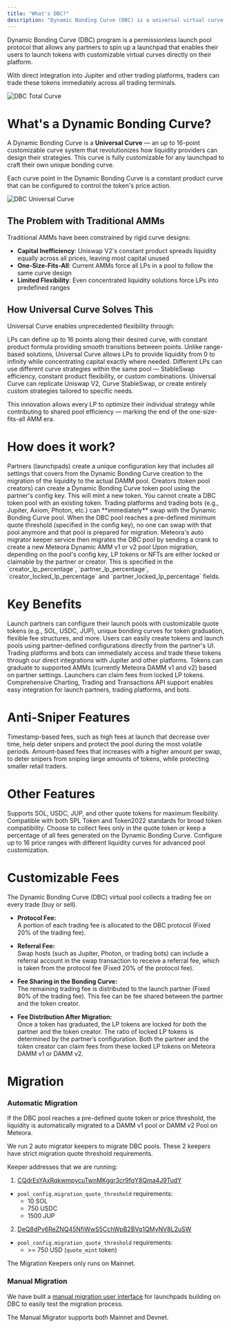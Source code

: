```yaml
---
title: "What's DBC?"
description: "Dynamic Bonding Curve (DBC) is a universal virtual curve that allows you to create tokens with unique price dynamics."
---
```


Dynamic Bonding Curve (DBC) program is a permissionless launch pool protocol that allows any partners to spin up a launchpad that enables their users to launch tokens with customizable virtual curves directly on their platform.

With direct integration into Jupiter and other trading platforms, traders can trade these tokens immediately across all trading terminals. 

![DBC Total Curve](/images/overview/products/dbc/dbc-total-token-supply.png)

# What's a Dynamic Bonding Curve?

A Dynamic Bonding Curve is a **Universal Curve** — an up to 16-point customizable curve system that revolutionizes how liquidity providers can design their strategies. This curve is fully customizable for any launchpad to craft their own unique bonding curve. 

<Note>Each curve point in the Dynamic Bonding Curve is a constant product curve that can be configured to control the token's price action.</Note>

![DBC Universal Curve](/images/overview/products/dbc/dbc-universal-curve.png)

## The Problem with Traditional AMMs

Traditional AMMs have been constrained by rigid curve designs:

- **Capital Inefficiency**: Uniswap V2's constant product spreads liquidity equally across all prices, leaving most capital unused
- **One-Size-Fits-All**: Current AMMs force all LPs in a pool to follow the same curve design
- **Limited Flexibility**: Even concentrated liquidity solutions force LPs into predefined ranges

## How Universal Curve Solves This

Universal Curve enables unprecedented flexibility through:

<CardGroup>
  <Card title="16-Point Customization" icon="chart-line" iconType="solid">
    LPs can define up to 16 points along their desired curve, with constant product formula providing smooth transitions between points.
  </Card>
  <Card title="Infinite Range Capability" icon="infinity" iconType="solid">
    Unlike range-based solutions, Universal Curve allows LPs to provide liquidity from 0 to infinity while concentrating capital exactly where needed.
  </Card>
  <Card title="Multiple Strategies in One Pool" icon="layer-group" iconType="solid">
    Different LPs can use different curve strategies within the same pool — StableSwap efficiency, constant product flexibility, or custom combinations.
  </Card>
  <Card title="Recreate Any AMM Design" icon="clone" iconType="solid">
    Universal Curve can replicate Uniswap V2, Curve StableSwap, or create entirely custom strategies tailored to specific needs.
  </Card>
</CardGroup>

This innovation allows every LP to optimize their individual strategy while contributing to shared pool efficiency — marking the end of the one-size-fits-all AMM era.

# How does it work?

<Steps>
  <Step title="Partner creates a unique config key">
    Partners (launchpads) create a unique configuration key that includes all settings that covers from the Dynamic Bonding Curve creation to the migration of the liquidity to the actual DAMM pool.
  </Step>
  <Step title="Creators create DBC token pools">
    Creators (token pool creators) can create a Dynamic Bonding Curve token pool using the partner's config key. This will mint a new token.
    <Note>You cannot create a DBC token pool with an existing token.</Note>
  </Step>
  <Step title="Trading platforms can swap">
    Trading platforms and trading bots (e.g., Jupiter, Axiom, Photon, etc.) can **immediately** swap with the Dynamic Bonding Curve pool.
  </Step>
  <Step title="DBC reaches minimum quote threshold">
    When the DBC pool reaches a pre-defined minimum quote threshold (specified in the config key), no one can swap with that pool anymore and that pool is prepared for migration.
  </Step>
  <Step title="Meteora auto migrator service creates a DAMM pool">
    Meteora's auto migrator keeper service then migrates the DBC pool by sending a crank to create a new Meteora Dynamic AMM v1 or v2 pool
  </Step>
  <Step title="LP tokens or NFTs are locked or claimed by partner or creator">
    Upon migration, depending on the pool's config key, LP tokens or NFTs are either locked or claimable by the partner or creator. This is specified in the `creator_lp_percentage`, `partner_lp_percentage`, `creator_locked_lp_percentage` and `partner_locked_lp_percentage` fields.
  </Step>
</Steps>

# Key Benefits

<CardGroup>
  <Card title="Customizable Launch Pools" icon="sliders" iconType="solid">
    Launch partners can configure their launch pools with customizable quote tokens (e.g., SOL, USDC, JUP), unique bonding curves for token graduation, flexible fee structures, and more.
  </Card>
  <Card title="Seamless Token Creation" icon="coins" iconType="solid">
    Users can easily create tokens and launch pools using partner-defined configurations directly from the partner's UI.
  </Card>
  <Card title="Instant Trading Integration" icon="bolt" iconType="solid">
    Trading platforms and bots can immediately access and trade these tokens through our direct integrations with Jupiter and other platforms.
  </Card>
  <Card title="Graduation to AMMs & Fee Claiming" icon="arrow-up-right-dots" iconType="solid">
    Tokens can graduate to supported AMMs (currently Meteora DAMM v1 and v2) based on partner settings. Launchers can claim fees from locked LP tokens.
  </Card>
  <Card title="Full End-to-End API Support" icon="code" iconType="solid">
    Comprehensive Charting, Trading and Transactions API support enables easy integration for launch partners, trading platforms, and bots.
  </Card>
</CardGroup>

# Anti-Sniper Features

<CardGroup>
  <Card title="Fee Scheduler" icon="clock" iconType="solid">
    Timestamp-based fees, such as high fees at launch that decrease over time, help deter snipers and protect the pool during the most volatile periods.
  </Card>
  <Card title="Rate Limiter" icon="traffic-light" iconType="solid">
    Amount-based fees that increases with a higher amount per swap, to deter snipers from sniping large amounts of tokens, while protecting smaller retail traders.
  </Card>
</CardGroup>

# Other Features

<CardGroup>
  <Card title="Multiple Quote Token Support" icon="coins" iconType="solid">
    Supports SOL, USDC, JUP, and other quote tokens for maximum flexibility.
  </Card>
  <Card title="SPL Token & Token2022 Support" icon="shield-check" iconType="solid">
    Compatible with both SPL Token and Token2022 standards for broad token compatibility.
  </Card>
  <Card title="Flexible Fee Collection Modes" icon="wallet" iconType="solid">
    Choose to collect fees only in the quote token or keep a percentage of all fees generated on the Dynamic Bonding Curve.
  </Card>
  <Card title="Customizable Liquidity Distribution" icon="chart-bar" iconType="solid">
    Configure up to 16 price ranges with different liquidity curves for advanced pool customization.
  </Card>
</CardGroup>

# Customizable Fees

The Dynamic Bonding Curve (DBC) virtual pool collects a trading fee on every trade (buy or sell).

- **Protocol Fee:**  
  A portion of each trading fee is allocated to the DBC protocol (Fixed 20% of the trading fee).

- **Referral Fee:**  
  Swap hosts (such as Jupiter, Photon, or trading bots) can include a referral account in the swap transaction to receive a referral fee, which is taken from the protocol fee (Fixed 20% of the protocol fee).

- **Fee Sharing in the Bonding Curve:**  
  The remaining trading fee is distributed to the launch partner (Fixed 80% of the trading fee). This fee can be fee shared between the partner and the token creator.

- **Fee Distribution After Migration:**  
  Once a token has graduated, the LP tokens are locked for both the partner and the token creator. The ratio of locked LP tokens is determined by the partner’s configuration. Both the partner and the token creator can claim fees from these locked LP tokens on Meteora DAMM v1 or DAMM v2.

# Migration

### Automatic Migration

If the DBC pool reaches a pre-defined quote token or price threshold, the liquidity is automatically migrated to a DAMM v1 pool or DAMM v2 Pool on Meteora.

We run 2 auto migrator keepers to migrate DBC pools. These 2 keepers have strict migration quote threshold requirements.

Keeper addresses that we are running:
1. [CQdrEsYAxRqkwmpycuTwnMKggr3cr9fqY8Qma4J9TudY](https://solscan.io/account/CQdrEsYAxRqkwmpycuTwnMKggr3cr9fqY8Qma4J9TudY)
- `pool_config.migration_quote_threshold` requirements:
  - 10 SOL
  - 750 USDC
  - 1500 JUP
2. [DeQ8dPv6ReZNQ45NfiWwS5CchWpB2BVq1QMyNV8L2uSW](https://solscan.io/account/DeQ8dPv6ReZNQ45NfiWwS5CchWpB2BVq1QMyNV8L2uSW)
- `pool_config.migration_quote_threshold` requirements:
  - \>= 750 USD (`quote_mint` token)

<Note>The Migration Keepers only runs on Mainnet.</Note>

### Manual Migration

We have built a [manual migration user interface](https://migrator.meteora.ag/) for launchpads building on DBC to easily test the migration process.

<Note>The Manual Migrator supports both Mainnet and Devnet.</Note>